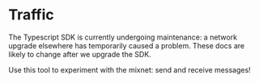 # Traffic

<Callout type="warning">
The Typescript SDK is currently undergoing maintenance: a network upgrade elsewhere has temporarily caused a problem. These docs are likely to change after we upgrade the SDK.
</Callout>

Use this tool to experiment with the mixnet: send and receive messages!

<Traffic />
<FormattedTrafficExampleCode />
